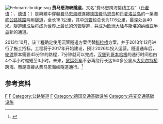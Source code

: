 {{expand|time=2013-10-07T04:24:30+00:00}}

{{future}}
{{noteTA
|1=zh-cn:费马恩; zh-tw:非曼;
}}
[[File:Fehmarn-bridge.svg|thumb]]
'''费马恩海峡隧道'''，又名“费马恩跨海接线工程”（[[丹麦语|丹麦语]]：'''{{lang|da|Femern Bælt-forbindelsen}}'''、[[德语|德语]]：'''{{lang|de|Fehmarnbelt-Querung}}'''）是興建中穿越[[费马恩海峡|费马恩海峡]]连接[[德国|德国]][[费马恩岛|费马恩岛]]和[[丹麦|丹麦]][[洛兰岛|洛兰岛]]的一条海底[[公路|公路]][[铁路|铁路]]两用[[隧道|隧道]]，全长18.1公里，其中[[沉管|沉管]]段总长为17.6公里，最深处达40米。隧道建成后将成为世界上最长的沉管隧道，并成为[[欧洲大陆|欧洲大陆]]与[[斯堪的纳维亚半岛|斯堪的纳维亚半岛]]新的通道。

2013年10月，该工程确定使用沉管隧道方案代替[[斜拉桥|斜拉桥]]方案，并于2013年12月进行了施工招标。工程将于2017年开始建设，预计2026年投入运营。隧道通车后，[[轮渡|轮渡]]原本需要45分钟的路程，7分钟就可以完成，[[汉堡|汉堡]]到[[哥本哈根|哥本哈根]]的通行时间也由4个半小时缩短至3小时。未来，[[货运列车|货运列车]]不必再绕行长达160多公里从[[大贝尔特桥|大贝尔特桥]]跨海，而是直接从费马恩海峡隧道通行。<ref>{{cite web | url=http://www.tunnelling.cn/PNews/WeChatDetail.aspx?weChatId=110 | title=5分钟了解世界最长沉管隧道——费马恩接线隧道 | publisher=隧道网 | date=2016-04-06 | author= | access-date=2016-04-12 | archive-date=2017-03-28 | archive-url=https://web.archive.org/web/20170328060206/http://www.tunnelling.cn/PNews/WeChatDetail.aspx?weChatId=110 | dead-url=no }}</ref>

==参考资料==
{{reflist}}

{{Germany-stub}}
{{Denmark-stub}}

[[Category:海底隧道|F]]
[[Category:铁路隧道|F]]
[[Category:公路隧道|Category:公路隧道]]
[[Category:丹麥-德國邊界|F]]
[[Category:德国交通基础设施|Category:德国交通基础设施]]
[[Category:丹麦交通基础设施|Category:丹麦交通基础设施]]